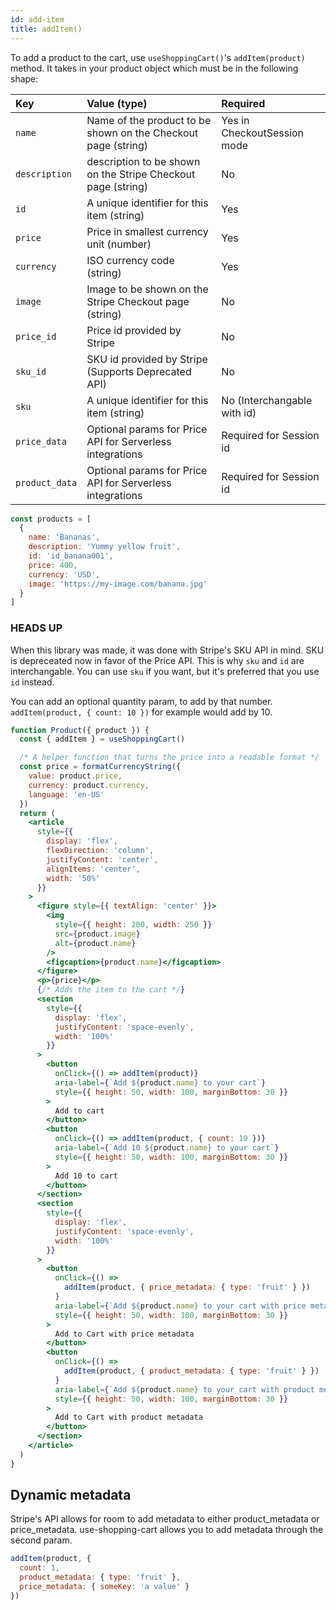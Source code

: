 ```yaml
---
id: add-item
title: addItem()
---
```



To add a product to the cart, use `useShoppingCart()`'s `addItem(product)` method. It takes in your product object which must be in the following shape:

| Key            | Value (type)                                                  | Required                    |
| :------------- | :------------------------------------------------------------ | :-------------------------- |
| `name`         | Name of the product to be shown on the Checkout page (string) | Yes in CheckoutSession mode |
| `description`  | description to be shown on the Stripe Checkout page (string)  | No                          |
| `id `          | A unique identifier for this item (string)                    | Yes                         |
| `price`        | Price in smallest currency unit (number)                      | Yes                         |
| `currency`     | ISO currency code (string)                                    | Yes                         |
| `image`        | Image to be shown on the Stripe Checkout page (string)        | No                          |
| `price_id`     | Price id provided by Stripe                                   | No                          |
| `sku_id `      | SKU id provided by Stripe (Supports Deprecated API)           | No                          |
| `sku`          | A unique identifier for this item (string)                    | No (Interchangable with id) |
| `price_data`   | Optional params for Price API for Serverless integrations     | Required for Session id     |
| `product_data` | Optional params for Price API for Serverless integrations     | Required for Session id     |

```js
const products = [
  {
    name: 'Bananas',
    description: 'Yummy yellow fruit',
    id: 'id_banana001',
    price: 400,
    currency: 'USD',
    image: 'https://my-image.com/banana.jpg'
  }
]
```

### HEADS UP

When this library was made, it was done with Stripe's SKU API in mind. SKU is depreceated now in favor
of the Price API. This is why `sku` and `id` are interchangable. You can use `sku` if you want, but it's preferred
that you use `id` instead.

You can add an optional quantity param, to add by that number. `addItem(product, { count: 10 })` for example would add by 10.

<CartDisplayWrapper>
  <AddItem
    product={{
      name: 'Bananas',
      id: 'id_GBJ2Ep8246qeeT',
      price: 400,
      image:
        'https://images.unsplash.com/photo-1574226516831-e1dff420e562?ixlib=rb-1.2.1&ixid=eyJhcHBfaWQiOjEyMDd9&auto=format&fit=crop&w=1050&q=80',
      currency: 'USD'
    }}
  />
</CartDisplayWrapper>

```jsx
function Product({ product }) {
  const { addItem } = useShoppingCart()

  /* A helper function that turns the price into a readable format */
  const price = formatCurrencyString({
    value: product.price,
    currency: product.currency,
    language: 'en-US'
  })
  return (
    <article
      style={{
        display: 'flex',
        flexDirection: 'column',
        justifyContent: 'center',
        alignItems: 'center',
        width: '50%'
      }}
    >
      <figure style={{ textAlign: 'center' }}>
        <img
          style={{ height: 200, width: 250 }}
          src={product.image}
          alt={product.name}
        />
        <figcaption>{product.name}</figcaption>
      </figure>
      <p>{price}</p>
      {/* Adds the item to the cart */}
      <section
        style={{
          display: 'flex',
          justifyContent: 'space-evenly',
          width: '100%'
        }}
      >
        <button
          onClick={() => addItem(product)}
          aria-label={`Add ${product.name} to your cart`}
          style={{ height: 50, width: 100, marginBottom: 30 }}
        >
          Add to cart
        </button>
        <button
          onClick={() => addItem(product, { count: 10 })}
          aria-label={`Add 10 ${product.name} to your cart`}
          style={{ height: 50, width: 100, marginBottom: 30 }}
        >
          Add 10 to cart
        </button>
      </section>
      <section
        style={{
          display: 'flex',
          justifyContent: 'space-evenly',
          width: '100%'
        }}
      >
        <button
          onClick={() =>
            addItem(product, { price_metadata: { type: 'fruit' } })
          }
          aria-label={`Add ${product.name} to your cart with price metadata`}
          style={{ height: 50, width: 100, marginBottom: 30 }}
        >
          Add to Cart with price metadata
        </button>
        <button
          onClick={() =>
            addItem(product, { product_metadata: { type: 'fruit' } })
          }
          aria-label={`Add ${product.name} to your cart with product metadata`}
          style={{ height: 50, width: 100, marginBottom: 30 }}
        >
          Add to Cart with product metadata
        </button>
      </section>
    </article>
  )
}
```

## Dynamic metadata

Stripe's API allows for room to add metadata to either product_metadata or price_metadata.
use-shopping-cart allows you to add metadata through the second param.

```jsx
addItem(product, {
  count: 1,
  product_metadata: { type: 'fruit' },
  price_metadata: { someKey: 'a value' }
})
```
